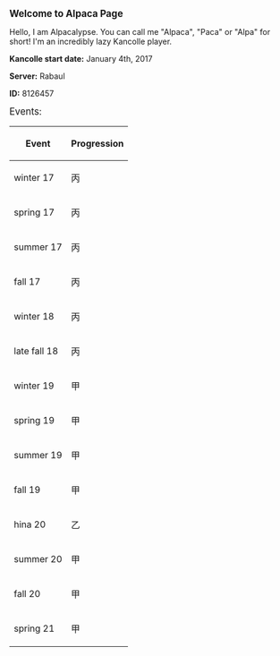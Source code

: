 '''<big>Welcome to Alpaca Page</big>'''

Hello, I am Alpacalypse. You can call me "Alpaca", "Paca" or "Alpa" for short! I'm an incredibly lazy Kancolle player. 

'''Kancolle start date:''' January 4th, 2017

'''Server:''' Rabaul 

'''ID:''' 8126457

<big>Events:</big>
{| class="wikitable"
|- 
!Event 
!colspan="7"|Progression
|-
| winter 17 || 丙 || - || - ||  ||  ||  ||  
|-
| spring 17 || 丙 || 丙 || - || - || - ||  ||    
|-
| summer 17 || 丙 || 丙 || 丙 || - || - || - || 
|-
| fall 17 || 丙 || 丙 || 丙 || 丙 ||  ||  ||  
|-
| winter 18 || 丙 || 丙 || 乙 || 丙 || 丁 || 丁 || 丁 
|-
| late fall 18 || 丙 || 丁 || 丙 || 丁 || 丁 ||  ||  
|-
| winter 19 || 甲 || 乙 || 丙 ||  ||  ||  ||   
|-
| spring 19 || 甲 || 丙 || 乙 || 丁 || 丙 ||  ||  
|-
| summer 19 || 甲 || 乙 || 乙 ||  ||  ||  ||  
|-
| fall 19 || 甲 || 甲 || 甲 || 丙 || 丙 || 丙 ||   
|-
| hina 20 || 乙 ||  ||  ||  ||  ||  ||  
|-
| summer 20 || 甲 || 甲 || 甲 || 乙 || 甲 || 甲 || 丙 
|-
| fall 20 || 甲 || 甲 || 甲 || 乙 ||  ||  ||  
|-
| spring 21 || 甲 || 甲 || 甲 || 甲 || 乙 ||  ||  
|}